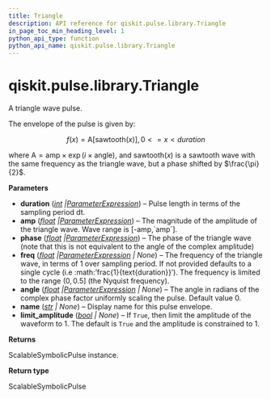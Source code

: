 ```yaml
---
title: Triangle
description: API reference for qiskit.pulse.library.Triangle
in_page_toc_min_heading_level: 1
python_api_type: function
python_api_name: qiskit.pulse.library.Triangle
---
```


<span id="qiskit-pulse-library-triangle" />

# qiskit.pulse.library.Triangle

<Function id="qiskit.pulse.library.Triangle" name="Triangle" isDedicatedPage={true} github="https://github.com/qiskit/qiskit/tree/stable/1.0/qiskit/pulse/library/symbolic_pulses.py" signature="qiskit.pulse.library.Triangle(duration, amp, phase, freq=None, angle=0.0, name=None, limit_amplitude=None)">
  A triangle wave pulse.

  The envelope of the pulse is given by:

  $$
  f(x) = \text{A}\left[\text{sawtooth}\left(x\right)\right]  ,  0 <= x < duration
  $$

  where $\text{A} = \text{amp} \times\exp\left(i\times\text{angle}\right)$, and $\text{sawtooth}\left(x\right)$ is a sawtooth wave with the same frequency as the triangle wave, but a phase shifted by $\frac{\pi}{2}$.

  **Parameters**

  *   **duration** ([*int*](https://docs.python.org/3/library/functions.html#int "(in Python v3.12)")  *|*[*ParameterExpression*](qiskit.circuit.ParameterExpression "qiskit.circuit.ParameterExpression")) – Pulse length in terms of the sampling period dt.
  *   **amp** ([*float*](https://docs.python.org/3/library/functions.html#float "(in Python v3.12)")  *|*[*ParameterExpression*](qiskit.circuit.ParameterExpression "qiskit.circuit.ParameterExpression")) – The magnitude of the amplitude of the triangle wave. Wave range is \[-amp,\`amp\`].
  *   **phase** ([*float*](https://docs.python.org/3/library/functions.html#float "(in Python v3.12)")  *|*[*ParameterExpression*](qiskit.circuit.ParameterExpression "qiskit.circuit.ParameterExpression")) – The phase of the triangle wave (note that this is not equivalent to the angle of the complex amplitude)
  *   **freq** ([*float*](https://docs.python.org/3/library/functions.html#float "(in Python v3.12)")  *|*[*ParameterExpression*](qiskit.circuit.ParameterExpression "qiskit.circuit.ParameterExpression") *| None*) – The frequency of the triangle wave, in terms of 1 over sampling period. If not provided defaults to a single cycle (i.e :math:’frac\{1}\{text\{duration}}’). The frequency is limited to the range $\left(0,0.5\right]$ (the Nyquist frequency).
  *   **angle** ([*float*](https://docs.python.org/3/library/functions.html#float "(in Python v3.12)")  *|*[*ParameterExpression*](qiskit.circuit.ParameterExpression "qiskit.circuit.ParameterExpression") *| None*) – The angle in radians of the complex phase factor uniformly scaling the pulse. Default value 0.
  *   **name** ([*str*](https://docs.python.org/3/library/stdtypes.html#str "(in Python v3.12)") *| None*) – Display name for this pulse envelope.
  *   **limit\_amplitude** ([*bool*](https://docs.python.org/3/library/functions.html#bool "(in Python v3.12)") *| None*) – If `True`, then limit the amplitude of the waveform to 1. The default is `True` and the amplitude is constrained to 1.

  **Returns**

  ScalableSymbolicPulse instance.

  **Return type**

  ScalableSymbolicPulse
</Function>


